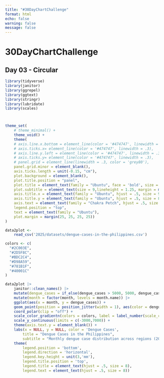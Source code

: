 ```yaml
---
title: "#30DayChartChallenge"
format: html
echo: false
warning: false
message: false
---
```


# 30DayChartChallenge
## Day 03 - Circular


```r
library(tidyverse)
library(janitor)
library(ggrepel)
library(ggtext)
library(stringr)
library(lubridate)
library(scales)



theme_set(
    # theme_minimal() +
    theme_void() +
    theme(
    # axis.line.x.bottom = element_line(color = '#474747', linewidth = .3),
    # axis.ticks.x= element_line(color = '#474747', linewidth = .3),
    # axis.line.y.left = element_line(color = '#474747', linewidth = .3),
    # axis.ticks.y= element_line(color = '#474747', linewidth = .3),
    # panel.grid = element_line(linewidth = .3, color = 'grey80'),
    panel.grid.minor = element_blank(),
    axis.ticks.length = unit(-0.15, "cm"),
    plot.background = element_blank(),
    plot.title.position = "panel",
    plot.title = element_text(family = "Ubuntu", face = 'bold', size = 15, margin = margin(0,0,5,0),hjust = .5),
    plot.subtitle = element_text(size = 9,lineheight = 1.25, margin = margin(0,0,10,0), hjust = .5),
    axis.title.x = element_text(family = "Ubuntu", hjust = .5, size = 9),
    axis.title.y = element_text(family = "Ubuntu", hjust = .5, size = 8),
    axis.text = element_text(family = "Chakra Petch", hjust = .5, size = 8, color = "#474747"),
    legend.position = "top",
    text = element_text(family = "Ubuntu"),
    plot.margin = margin(25, 25, 25, 25))
)
```

```r
data2plot <- 
    read_csv('2025/datasets/dengue-cases-in-the-philippines.csv')

colors <- c(
  "#2C003E",
  "#2D5F8C",
  "#BDC2C4",
  "#D98A59",
  "#781B1F",
  "#40001C" 
)

data2plot |>
    janitor::clean_names() |>
    mutate(dengue_cases = if_else(dengue_cases > 5000, 5000, dengue_cases)) |>
    mutate(month = factor(month, levels = month.name)) |>
    ggplot(aes(x = month, y = dengue_cases)) +
    geom_point(position = position_jitter(width = 1), aes(color = dengue_cases), size = 1) +
    coord_polar(clip = "off") +
    scale_color_gradientn(colors = colors, label = label_number(scale_cut = cut_short_scale()), breaks = c(0,5000), limits = c(0,5000)) +
    scale_y_continuous(limits = c(-3000,7000)) +
    theme(axis.text.y = element_blank()) +
    labs(x = NULL, y = NULL, color = 'Dengue Cases',
        title = "Dengue Cases in the Philippines",
        subtitle = "Monthly dengue case distribution across regions (2016–2020)") +
    theme(
        legend.position = 'bottom',
        legend.direction = 'horizontal',
        legend.key.height = unit(3,'mm'),
        legend.title.position = 'top',
        legend.title = element_text(hjust = .5, size = 8),
        legend.text = element_text(hjust = .5, size = 8))


```
